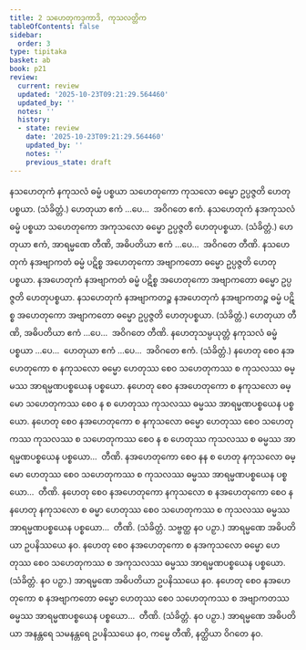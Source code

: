 ```yaml
---
title: 2 သဟေတုကဒုကာဒိ, ကုသလတ္တိက
tableOfContents: false
sidebar:
  order: 3
type: tipitaka
basket: ab
book: p21
review:
  current: review
  updated: '2025-10-23T09:21:29.564460'
  updated_by: ''
  notes: ''
  history:
  - state: review
    date: '2025-10-23T09:21:29.564460'
    updated_by: ''
    notes: ''
    previous_state: draft
---
```



<ReviewStatus review={frontmatter.review} showDetails={true} />

<HypothesisAnnotation frontmatter={frontmatter} />

<DynamicBreadcrumb />

<Division number="3" book="p21" e="ch" v="40" p="349">

<Paragraph number="6" book="p21">
နသဟေတုကံ နကုသလံ ဓမ္မံ ပစ္စယာ သဟေတုကော ကုသလော ဓမ္မော ဥပ္ပဇ္ဇတိ ဟေတုပစ္စယာ. (သံခိတ္တံ.) ဟေတုယာ ဧကံ …ပေ…  အဝိဂတေ ဧကံ.
</Paragraph>

<Paragraph number="7" book="p21">
နသဟေတုကံ နအကုသလံ ဓမ္မံ ပစ္စယာ သဟေတုကော အကုသလော ဓမ္မော ဥပ္ပဇ္ဇတိ ဟေတုပစ္စယာ. (သံခိတ္တံ.) ဟေတုယာ ဧကံ, အာရမ္မဏေ တီဏိ, အဓိပတိယာ ဧကံ …ပေ…  အဝိဂတေ တီဏိ.
</Paragraph>

</Division>
<Division number="4" book="p21" e="ch" v="40" p="350">

<Paragraph number="8" book="p21">
နသဟေတုကံ နအဗျာကတံ ဓမ္မံ ပဋိစ္စ အဟေတုကော အဗျာကတော ဓမ္မော ဥပ္ပဇ္ဇတိ ဟေတုပစ္စယာ. နအဟေတုကံ နအဗျာကတံ ဓမ္မံ ပဋိစ္စ အဟေတုကော အဗျာကတော ဓမ္မော ဥပ္ပဇ္ဇတိ ဟေတုပစ္စယာ. နသဟေတုကံ နအဗျာကတဉ္စ နအဟေတုကံ နအဗျာကတဉ္စ ဓမ္မံ ပဋိစ္စ အဟေတုကော အဗျာကတော ဓမ္မော ဥပ္ပဇ္ဇတိ ဟေတုပစ္စယာ. (သံခိတ္တံ.)
</Paragraph>

<Paragraph number="9" book="p21">
ဟေတုယာ တီဏိ, အဓိပတိယာ ဧကံ …ပေ…  အဝိဂတေ တီဏိ.
</Paragraph>

</Division>
<Division number="5" book="p21" e="ch" v="40" p="350">

<Paragraph number="10" book="p21">
နဟေတုသမ္ပယုတ္တံ နကုသလံ ဓမ္မံ ပစ္စယာ …ပေ…  ဟေတုယာ ဧကံ …ပေ…  အဝိဂတေ ဧကံ. (သံခိတ္တံ.)
</Paragraph>

</Division>
<Division number="6" book="p21" e="ch" v="40" p="350">

<Paragraph number="11" book="p21">
နဟေတု စေဝ နအဟေတုကော စ နကုသလော ဓမ္မော ဟေတုဿ စေဝ သဟေတုကဿ စ ကုသလဿ ဓမ္မဿ အာရမ္မဏပစ္စယေန ပစ္စယော. နဟေတု စေဝ နအဟေတုကော စ နကုသလော ဓမ္မော သဟေတုကဿ စေဝ န စ ဟေတုဿ ကုသလဿ ဓမ္မဿ အာရမ္မဏပစ္စယေန ပစ္စယော. နဟေတု စေဝ နအဟေတုကော စ နကုသလော ဓမ္မော ဟေတုဿ စေဝ သဟေတုကဿ ကုသလဿ စ သဟေတုကဿ စေဝ န စ ဟေတုဿ ကုသလဿ စ ဓမ္မဿ အာရမ္မဏပစ္စယေန ပစ္စယော…  တီဏိ.
</Paragraph>

<Paragraph number="12" book="p21">
နအဟေတုကော စေဝ နန စ ဟေတု နကုသလော ဓမ္မော ဟေတုဿ စေဝ သဟေတုကဿ စ ကုသလဿ ဓမ္မဿ အာရမ္မဏပစ္စယေန ပစ္စယော…  တီဏိ.
</Paragraph>

<Paragraph number="13" book="p21">
နဟေတု စေဝ နအဟေတုကော နကုသလော စ နအဟေတုကော စေဝ နနဟေတု နကုသလော စ ဓမ္မာ ဟေတုဿ စေဝ သဟေတုကဿ စ ကုသလဿ ဓမ္မဿ အာရမ္မဏပစ္စယေန ပစ္စယော…  တီဏိ. (သံခိတ္တံ. သဗ္ဗတ္ထ နဝ ပဉှာ.)
</Paragraph>

<Paragraph number="14" book="p21">
အာရမ္မဏေ အဓိပတိယာ ဥပနိဿယေ နဝ.
</Paragraph>

</Division>
<Division number="7" book="p21" e="ch" v="40" p="350">

<Paragraph number="15" book="p21">
နဟေတု စေဝ နအဟေတုကော စ နအကုသလော ဓမ္မော ဟေတုဿ စေဝ သဟေတုကဿ စ အကုသလဿ ဓမ္မဿ အာရမ္မဏပစ္စယေန ပစ္စယော. (သံခိတ္တံ. နဝ ပဉှာ.) အာရမ္မဏေ အဓိပတိယာ ဥပနိဿယေ နဝ.
</Paragraph>

<Paragraph number="16" book="p21">
နဟေတု စေဝ နအဟေတုကော စ နအဗျာကတော ဓမ္မော ဟေတုဿ စေဝ သဟေတုကဿ စ အဗျာကတဿ ဓမ္မဿ အာရမ္မဏပစ္စယေန ပစ္စယော…  တီဏိ. (သံခိတ္တံ. နဝ ပဉှာ.) အာရမ္မဏေ အဓိပတိယာ အနန္တရေ သမနန္တရေ ဥပနိဿယေ နဝ, ကမ္မေ တီဏိ, နတ္ထိယာ ဝိဂတေ နဝ.
</Paragraph>
</Division>